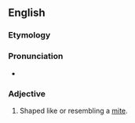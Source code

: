 ==English==

===Etymology===
{{etyl|NL.|en}} {{m|la|acarus||member of the former inclusive genus of mites}} {{suffix|en||oid|t2=likeness}}

===Pronunciation===
* {{a|US}} {{IPA|en|/ˈæk.ə.ˌɹɔɪd/}}

===Adjective===
{{en-adj|?}}

# {{lb|en|biology|zoology}} Shaped like or resembling a [[mite]].